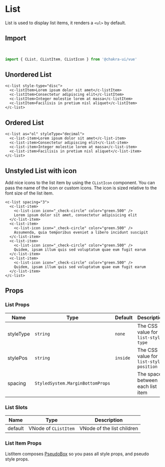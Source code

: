 
<SEO
  title="List"
  description="List is used to display list items, it renders a <ul> by default."
/>

# List

List is used to display list items, it renders a `<ul>` by default.

## Import

<br />

```js
import { CList, CListItem, CListIcon } from '@chakra-ui/vue'
```

## Unordered List

```vue live=true
<c-list style-type="disc">
  <c-listItem>Lorem ipsum dolor sit amet</c-listItem>
  <c-listItem>Consectetur adipiscing elit</c-listItem>
  <c-listItem>Integer molestie lorem at massa</c-listItem>
  <c-listItem>Facilisis in pretium nisl aliquet</c-listItem>
</c-list>
```

## Ordered List

```vue live=true
<c-list as="ol" styleType="decimal">
  <c-list-item>Lorem ipsum dolor sit amet</c-list-item>
  <c-list-item>Consectetur adipiscing elit</c-list-item>
  <c-list-item>Integer molestie lorem at massa</c-list-item>
  <c-list-item>Facilisis in pretium nisl aliquet</c-list-item>
</c-list>
```

## Unstyled List with icon

Add nice icons to the list item by using the `CListIcon` component. You can pass the name of the icon or custom icons. The icon is sized relative to the font size of the list item.

```vue live=true
<c-list spacing="3">
  <c-list-item>
    <c-list-icon icon="_check-circle" color="green.500" />
    Lorem ipsum dolor sit amet, consectetur adipisicing elit
  </c-list-item>
  <c-list-item>
    <c-list-icon icon="_check-circle" color="green.500" />
    Assumenda, quia temporibus eveniet a libero incidunt suscipit
  </c-list-item>
  <c-list-item>
    <c-list-icon icon="_check-circle" color="green.500" />
    Quidem, ipsam illum quis sed voluptatum quae eum fugit earum
  </c-list-item>
  <c-list-item>
    <c-list-icon icon="_check-circle" color="green.500" />
    Quidem, ipsam illum quis sed voluptatum quae eum fugit earum
  </c-list-item>
</c-list>
```

## Props

### List Props

| Name      | Type                             | Default  | Description                             |
| --------- | -------------------------------- | -------- | --------------------------------------- |
| styleType | `string`                         | `none`   | The CSS value for `list-style-type`     |
| stylePos  | `string`                         | `inside` | The CSS value for `list-style-position` |
| spacing   | `StyledSystem.MarginBottomProps` |          | The space between each list item        |

### List Slots

| Name    | Type                 | Description                |
| ------- | -------------------- | -------------------------- |
| default | VNode of `CListItem` | VNode of the list children |

### List Item Props

ListItem composes [PseudoBox](/pseudobox) so you pass all style props, and
pseudo style props.
